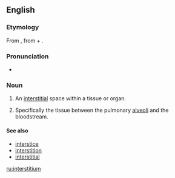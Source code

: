 ==English==

===Etymology===
From {{etyl|la}} {{term|interstitium||lang=la}}, from {{term|inter||between|lang=la}} + {{term|sistere||to stand, place|llang=la}}.

===Pronunciation===

* {{IPA|ˌɪntɚˑstɪʃiəm}}

===Noun===
{{en-noun|interstitia}}

# {{medicine}} An [[interstitial]] space within a tissue or organ.
# {{medicine}} Specifically the tissue between the pulmonary [[alveoli]] and the bloodstream.

====See also====
* [[interstice]]
* [[interstition]]
* [[interstitial]]

[[ru:interstitium]]